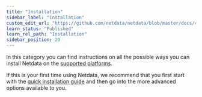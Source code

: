 ```yaml
---
title: "Installation"
sidebar_label: "Installation"
custom_edit_url: "https://github.com/netdata/netdata/blob/master/docs/category-overview-pages/installation-overview.md"
learn_status: "Published"
learn_rel_path: "Installation"
sidebar_position: 20
---
```


In this category you can find instructions on all the possible ways you can install Netdata on the
[supported platforms](/docs/nightly/installation/platform-support-policy).

If this is your first time using Netdata, we recommend that you first start with the 
[quick installation guide](/docs/nightly/getting-started/install-netdata) and then 
go into the more advanced options available to you. 



